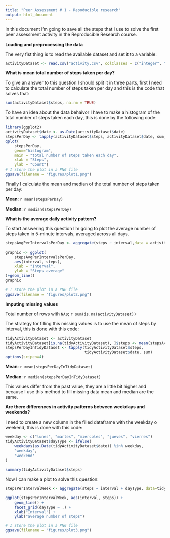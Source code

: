 ```yaml
---
title: "Peer Assessment # 1 - Repoducible research"
output: html_document
---
```


In this document I'm going to save all the steps that I use to solve the first peer assessment activity in the Reproducible Research course.

**Loading and preprocessing the data**

The very fist thing is to read the available dataset and set it to a variable:
```r
activityDataset <- read.csv("activity.csv", colClasses = c("integer", "character", "integer"))
```

**What is mean total number of steps taken per day?**

To give an answer to this question I should split it in three parts, first I need to calculate the total number of steps taken per day and this is the code that solves that:
```r
sum(activityDataset$steps, na.rm = TRUE)
```

To have an idea about the data behaivor I have to make a histogram of the total number of steps taken each day, this is done by the following code:

```r
library(ggplot2)
activityDataset$date <- as.Date(activityDataset$date)
stepsPerDay <- tapply(activityDataset$steps, activityDataset$date, sum, na.rm=TRUE)
qplot(
    stepsPerDay,
    geom="histogram",
    main = "total number of steps taken each day",
    xlab = "Steps",
    ylab = "Count")
# I store the plot in a PNG file
ggsave(filename = "figures/plot1.png")
```

Finally I calculate the mean and median of the total number of steps taken per day:

**Mean**: `r mean(stepsPerDay)`

**Median**: `r median(stepsPerDay)`

**What is the average daily activity pattern?**

To start answering this question I'm going to plot the average number of steps taken in 5-minute intervals, averaged across all days.

```r
stepsAvgPerIntervalsPerDay <- aggregate(steps ~ interval,data = activityDataset, mean)

graphic <- ggplot(
    stepsAvgPerIntervalsPerDay,
    aes(interval, steps),
    xlab = "Interval",
    ylab = "Steps average"
)+geom_line()
graphic

# I store the plot in a PNG file
ggsave(filename = "figures/plot2.png")
```

**Imputing missing values**

Total number of rows with `NA`s; `r sum(is.na(activityDataset))`

The strategy for filling this missing values is to use the mean of steps by interval, this is done with this code:
```r
tidyActivityDataset <- activityDataset
tidyActivityDataset[is.na(tidyActivityDataset), ]$steps <- mean(stepsAvgPerIntervalsPerDay$steps)
stepsPerDayInTidyDataset <- tapply(tidyActivityDataset$steps, 
                                   tidyActivityDataset$date, sum)
options(scipen=4)
```

**Mean**: `r mean(stepsPerDayInTidyDataset)`

**Median**: `r median(stepsPerDayInTidyDataset)`

This values differ from the past value, they are a little bit higher and because I use this method to fill missing data mean and median are the same.


**Are there differences in activity patterns between weekdays and weekends?**

I need to create a new column in the filled dataframe with the weekday o weekend, this is done with this code:

```r
weekday <- c("lunes", "martes", "miércoles", "jueves", "viernes")
tidyActivityDataset$dayType <- ifelse(
    weekdays(as.Date(tidyActivityDataset$date)) %in% weekday,
    'weekday',
    'weekend'
)
                                      
summary(tidyActivityDataset$steps)
```

Now I can make a plot to solve this question:
```r
stepsPerIntervalWeek <- aggregate(steps ~ interval + dayType, data=tidyActivityDataset, mean)

ggplot(stepsPerIntervalWeek, aes(interval, steps)) + 
    geom_line() + 
    facet_grid(dayType ~ .) +
    xlab("Interval") + 
    ylab("average number of steps")

# I store the plot in a PNG file
ggsave(filename = "figures/plot3.png")
```